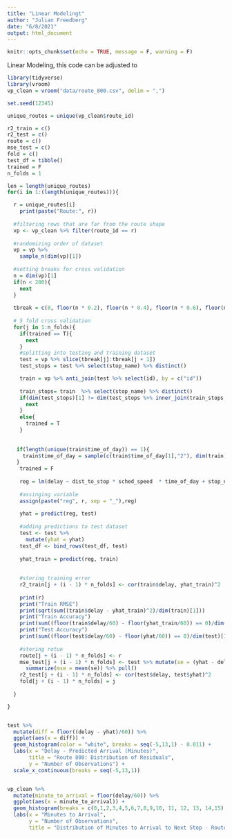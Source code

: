```yaml
---
title: "Linear Modelingt"
author: "Julian Freedberg"
date: "6/8/2021"
output: html_document
---
```


```r
knitr::opts_chunk$set(echo = TRUE, message = F, warning = F)
```



Linear Modeling, this code can be adjusted to 
```r
library(tidyverse)
library(vroom)
vp_clean = vroom("data/route_800.csv", delim = ",")

set.seed(12345)

unique_routes = unique(vp_clean$route_id)

r2_train = c()
r2_test = c()
route = c()
mse_test = c()
fold = c()
test_df = tibble()
trained = F
n_folds = 1

len = length(unique_routes)
for(i in 1:(length(unique_routes))){

  r = unique_routes[i]
    print(paste("Route:", r))
    
  #filtering rows that are far from the route shape
  vp <- vp_clean %>% filter(route_id == r) 
  
  #randomizing order of dataset 
  vp = vp %>% 
    sample_n(dim(vp)[1]) 
  
  #setting breaks for cross validation
  n = dim(vp)[1]
  if(n < 200){
    next
  }
  
  tbreak = c(0, floor(n * 0.2), floor(n * 0.4), floor(n * 0.6), floor(n * 0.6), n)
  
  # 5 fold cross validation
  for(j in 1:n_folds){
    if(trained == T){
      next
    }
    #splitting into testing and training dataset
    test = vp %>% slice(tbreak[j]:tbreak[j + 1])
    test_stops = test %>% select(stop_name) %>% distinct()

    train = vp %>% anti_join(test %>% select(id), by = c("id"))
    
    train_stops= train  %>% select(stop_name) %>% distinct()
    if(dim(test_stops)[1] != dim(test_stops %>% inner_join(train_stops, by = "stop_name"))[1]){
      next
    }
    else{
      trained = T
    }
    
   
   if(length(unique(train$time_of_day)) == 1){
     train$time_of_day = sample(c(train$time_of_day[1],"2"), dim(train)[1], replace = T)
   }
    trained = F
   
    reg = lm(delay ~ dist_to_stop * sched_speed  * time_of_day + stop_name + as.factor(weekday), data = train)
    
    #assinging variable
    assign(paste("reg", r, sep = "_"),reg)
    
    yhat = predict(reg, test)
    
    #adding predictions to test dataset
    test <- test %>% 
      mutate(yhat = yhat) 
    test_df <- bind_rows(test_df, test)
    
    yhat_train = predict(reg, train)
    
    
    #storing training error
    r2_train[j + (i - 1) * n_folds] <- cor(train$delay, yhat_train)^2
    
    print(r)
    print("Train RMSE")
    print(sqrt(sum((train$delay - yhat_train)^2)/dim(train)[1]))
    print("Train Accuracy")
    print(sum((floor(train$delay/60) - floor(yhat_train/60)) == 0)/dim(train)[1])
    print("Test Accuracy")
    print(sum((floor(test$delay/60) - floor(yhat/60)) == 0)/dim(test)[1])
    
    #storing rotue
    route[j + (i - 1) * n_folds] <- r
    mse_test[j + (i - 1) * n_folds] <- test %>% mutate(se = (yhat - delay) ^ 2 ) %>% 
      summarize(mse = mean(se)) %>% pull()
    r2_test[j + (i - 1) * n_folds] <- cor(test$delay, test$yhat)^2
    fold[j + (i - 1) * n_folds] = j
    
  }

}


test %>% 
  mutate(diff = floor((delay - yhat)/60)) %>% 
  ggplot(aes(x = diff)) + 
  geom_histogram(color = "white", breaks = seq(-5,13,1) - 0.011) + 
  labs(x = "Delay - Predicted Arrival (Minutes)",
       title = "Route 800: Distribution of Residuals",
       y = "Number of Observations") +
  scale_x_continuous(breaks = seq(-5,13,1)) 


vp_clean %>% 
  mutate(minute_to_arrival = floor(delay/60)) %>% 
  ggplot(aes(x = minute_to_arrival)) + 
  geom_histogram(breaks = c(0,1,2,3,4,5,6,7,8,9,10, 11, 12, 13, 14,15), color = "white") +
  labs(x = "Minutes to Arrival",
       y = "Number of Observations",
       title = "Distribution of Minutes to Arrival to Next Stop - Route 800")

  
```